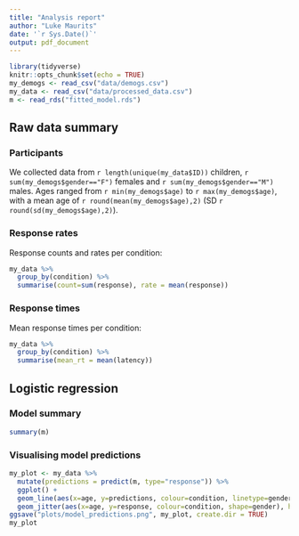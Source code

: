 ```yaml
---
title: "Analysis report"
author: "Luke Maurits"
date: '`r Sys.Date()`'
output: pdf_document
---
```


```r
library(tidyverse)
knitr::opts_chunk$set(echo = TRUE)
my_demogs <- read_csv("data/demogs.csv")
my_data <- read_csv("data/processed_data.csv")
m <- read_rds("fitted_model.rds")
```

## Raw data summary

### Participants

We collected data from `r length(unique(my_data$ID))` children,
`r sum(my_demogs$gender=="F")` females and
`r sum(my_demogs$gender=="M")` males.  Ages ranged from
`r min(my_demogs$age)` to `r max(my_demogs$age)`, with a mean age of
`r round(mean(my_demogs$age),2)` (SD `r round(sd(my_demogs$age),2)`).

### Response rates

Response counts and rates per condition:

```r
my_data %>%
  group_by(condition) %>%
  summarise(count=sum(response), rate = mean(response))
```


### Response times

Mean response times per condition:
```r
my_data %>%
  group_by(condition) %>%
  summarise(mean_rt = mean(latency))
```

## Logistic regression

### Model summary

```r
summary(m)
```

### Visualising model predictions

```r
my_plot <- my_data %>%
  mutate(predictions = predict(m, type="response")) %>%
  ggplot() +
  geom_line(aes(x=age, y=predictions, colour=condition, linetype=gender)) +
  geom_jitter(aes(x=age, y=response, colour=condition, shape=gender), height=0.05, width=0.2)
ggsave("plots/model_predictions.png", my_plot, create.dir = TRUE)
my_plot
```